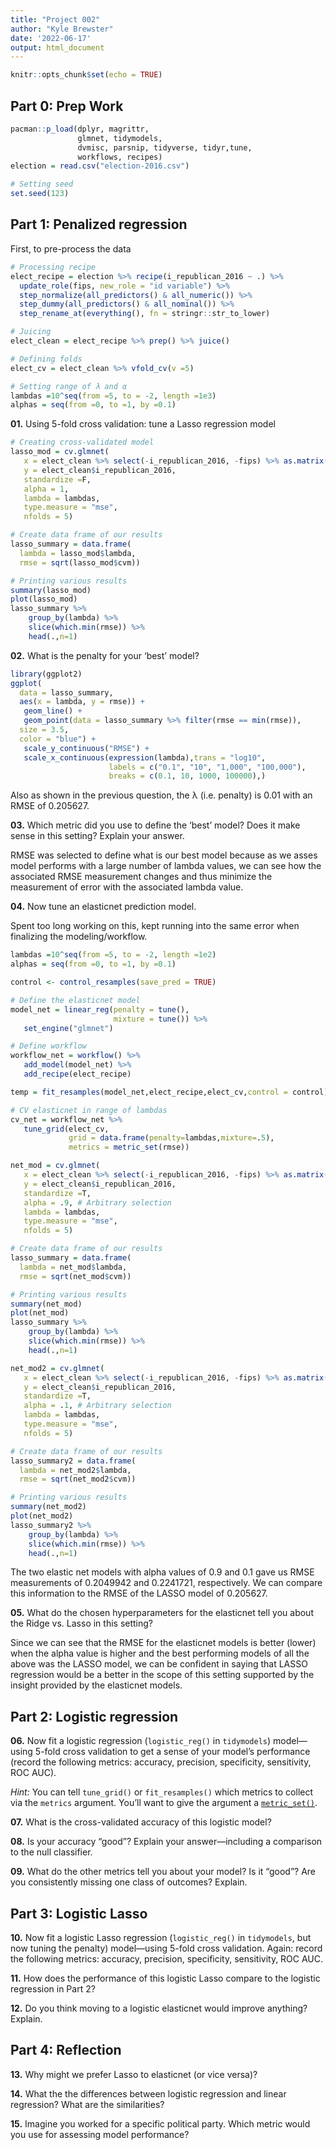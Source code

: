 ```yaml
---
title: "Project 002"
author: "Kyle Brewster"
date: '2022-06-17'
output: html_document
---
```


```r
knitr::opts_chunk$set(echo = TRUE)
```

## Part 0: Prep Work

```r
pacman::p_load(dplyr, magrittr,
               glmnet, tidymodels,
               dvmisc, parsnip, tidyverse, tidyr,tune,
               workflows, recipes)
election = read.csv("election-2016.csv")

# Setting seed
set.seed(123)
```

## Part 1: Penalized regression

First, to pre-process the data
```r
# Processing recipe
elect_recipe = election %>% recipe(i_republican_2016 ~ .) %>% 
  update_role(fips, new_role = "id variable") %>% 
  step_normalize(all_predictors() & all_numeric()) %>% 
  step_dummy(all_predictors() & all_nominal()) %>% 
  step_rename_at(everything(), fn = stringr::str_to_lower)

# Juicing
elect_clean = elect_recipe %>% prep() %>% juice()

# Defining folds
elect_cv = elect_clean %>% vfold_cv(v =5)

# Setting range of λ and α
lambdas =10^seq(from =5, to = -2, length =1e3)
alphas = seq(from =0, to =1, by =0.1)
```


**01\.** Using 5-fold cross validation: tune a Lasso regression model

```r
# Creating cross-validated model
lasso_mod = cv.glmnet(
   x = elect_clean %>% select(-i_republican_2016, -fips) %>% as.matrix(),
   y = elect_clean$i_republican_2016,
   standardize =F,
   alpha = 1,
   lambda = lambdas,
   type.measure = "mse",
   nfolds = 5)

# Create data frame of our results
lasso_summary = data.frame(
  lambda = lasso_mod$lambda,
  rmse = sqrt(lasso_mod$cvm))

# Printing various results
summary(lasso_mod)
plot(lasso_mod)
lasso_summary %>% 
    group_by(lambda) %>% 
    slice(which.min(rmse)) %>%
    head(.,n=1)
```


**02\.** What is the penalty for your 'best' model?

```r
library(ggplot2)
ggplot(
  data = lasso_summary,
  aes(x = lambda, y = rmse)) +
   geom_line() +
   geom_point(data = lasso_summary %>% filter(rmse == min(rmse)),
  size = 3.5,
  color = "blue") +
   scale_y_continuous("RMSE") +
   scale_x_continuous(expression(lambda),trans = "log10",
                      labels = c("0.1", "10", "1,000", "100,000"),
                      breaks = c(0.1, 10, 1000, 100000),) 
```

Also as shown in the previous question, the λ (i.e. penalty) is 0.01 with an RMSE of 0.205627.

**03\.** Which metric did you use to define the 'best' model? Does it make sense in this setting? Explain your answer.

RMSE was selected to define what is our best model because as we asses model performs with a large number of lambda values, we can see how the associated RMSE measurement changes and thus minimize the measurement of error with the associated lambda value.

**04\.** Now tune an elasticnet prediction model.

Spent too long working on this, kept running into the same error when finalizing the modeling/workflow.
```r
lambdas =10^seq(from =5, to = -2, length =1e2)
alphas = seq(from =0, to =1, by =0.1)

control <- control_resamples(save_pred = TRUE)

# Define the elasticnet model
model_net = linear_reg(penalty = tune(),
                       mixture = tune()) %>%
   set_engine("glmnet") 

# Define workflow
workflow_net = workflow() %>%
   add_model(model_net) %>%
   add_recipe(elect_recipe)

temp = fit_resamples(model_net,elect_recipe,elect_cv,control = control)

# CV elasticnet in range of lambdas
cv_net = workflow_net %>%
   tune_grid(elect_cv,
             grid = data.frame(penalty=lambdas,mixture=.5),
             metrics = metric_set(rmse))
```


```r
net_mod = cv.glmnet(
   x = elect_clean %>% select(-i_republican_2016, -fips) %>% as.matrix(),
   y = elect_clean$i_republican_2016,
   standardize =T,
   alpha = .9, # Arbitrary selection
   lambda = lambdas,
   type.measure = "mse",
   nfolds = 5)

# Create data frame of our results
lasso_summary = data.frame(
  lambda = net_mod$lambda,
  rmse = sqrt(net_mod$cvm))

# Printing various results
summary(net_mod)
plot(net_mod)
lasso_summary %>% 
    group_by(lambda) %>% 
    slice(which.min(rmse)) %>%
    head(.,n=1)
```

```r
net_mod2 = cv.glmnet(
   x = elect_clean %>% select(-i_republican_2016, -fips) %>% as.matrix(),
   y = elect_clean$i_republican_2016,
   standardize =T,
   alpha = .1, # Arbitrary selection
   lambda = lambdas,
   type.measure = "mse",
   nfolds = 5)

# Create data frame of our results
lasso_summary2 = data.frame(
  lambda = net_mod2$lambda,
  rmse = sqrt(net_mod2$cvm))

# Printing various results
summary(net_mod2)
plot(net_mod2)
lasso_summary2 %>% 
    group_by(lambda) %>% 
    slice(which.min(rmse)) %>%
    head(.,n=1)
```

The two elastic net models with alpha values of 0.9 and 0.1 gave us RMSE measurements of 0.2049942 and 0.2241721, respectively. We can compare this information to the RMSE of the LASSO model of 0.205627.

**05\.** What do the chosen hyperparameters for the elasticnet tell you about the Ridge vs. Lasso in this setting?

Since we can see that the RMSE for the elasticnet models is better (lower) when the alpha value is higher and the best performing models of all the above was the LASSO model, we can be confident in saying that LASSO regression would be a better in the scope of this setting supported by the insight provided by the elasticnet models.

## Part 2: Logistic regression

**06\.** Now fit a logistic regression (`logistic_reg()` in `tidymodels`) model—using 5-fold cross validation to get a sense of your model's performance (record the following metrics: accuracy, precision, specificity, sensitivity, ROC AUC).

*Hint:* You can tell `tune_grid()` or `fit_resamples()` which metrics to collect via the `metrics` argument. You'll want to give the argument a [`metric_set()`](https://yardstick.tidymodels.org/reference/metric_set.html).

**07\.** What is the cross-validated accuracy of this logistic model? 

**08\.** Is your accuracy "good"? Explain your answer—including a comparison to the null classifier.

**09\.** What do the other metrics tell you about your model? Is it "good"? Are you consistently missing one class of outcomes? Explain.

## Part 3: Logistic Lasso

**10\.** Now fit a logistic Lasso regression (`logistic_reg()` in `tidymodels`, but now tuning the penalty) model—using 5-fold cross validation. Again: record the following metrics: accuracy, precision, specificity, sensitivity, ROC AUC.

**11\.** How does the performance of this logistic Lasso compare to the logistic regression in Part 2?

**12\.** Do you think moving to a logistic elasticnet would improve anything? Explain.

## Part 4: Reflection

**13\.** Why might we prefer Lasso to elasticnet (or vice versa)?

**14\.** What the the differences between logistic regression and linear regression? What are the similarities?

**15\.** Imagine you worked for a specific political party. Which metric would you use for assessing model performance?